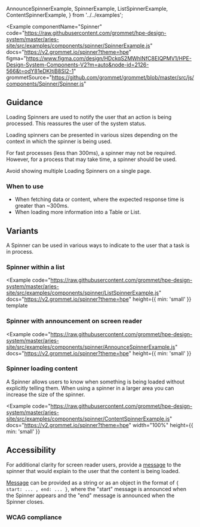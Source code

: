   AnnounceSpinnerExample,
  SpinnerExample,
  ListSpinnerExample,
  ContentSpinnerExample,
} from '../../examples';

<Example
  componentName="Spinner"
  code="https://raw.githubusercontent.com/grommet/hpe-design-system/master/aries-site/src/examples/components/spinner/SpinnerExample.js"
  docs="https://v2.grommet.io/spinner?theme=hpe"
  figma="https://www.figma.com/design/HDckqS2MWhINfC8EIQPMV1/HPE-Design-System-Components-V2?m=auto&node-id=2126-566&t=odY81eDKItjB8SI2-1"
  grommetSource="https://github.com/grommet/grommet/blob/master/src/js/components/Spinner/Spinner.js"
>
  <SpinnerExample />
</Example>

## Guidance

Loading Spinners are used to notify the user that an action is being processed. This reassures the user of the system status.

Loading spinners can be presented in various sizes depending on the context in which the spinner is being used.

For fast processes (less than 300ms), a spinner may not be required. However, for a process that may take time, a spinner should be used.

Avoid showing multiple Loading Spinners on a single page.

### When to use

- When fetching data or content, where the expected response time is greater than ~300ms.
- When loading more information into a Table or List.


## Variants

A Spinner can be used in various ways to indicate to the user that a task is in process.

### Spinner within a list

<Example
  code="https://raw.githubusercontent.com/grommet/hpe-design-system/master/aries-site/src/examples/components/spinner/ListSpinnerExample.js"
  docs="https://v2.grommet.io/spinner?theme=hpe"
  height={{ min: 'small' }}
  template
>
  <ListSpinnerExample />
</Example>

### Spinner with announcement on screen reader

<Example
  code="https://raw.githubusercontent.com/grommet/hpe-design-system/master/aries-site/src/examples/components/spinner/AnnounceSpinnerExample.js"
  docs="https://v2.grommet.io/spinner?theme=hpe"
  height={{ min: 'small' }}
>
  <AnnounceSpinnerExample />
</Example>

### Spinner loading content

A Spinner allows users to know when something is being loaded without explicitly telling them. When using a spinner in a larger area you can increase the size of the spinner.

<Example
  code="https://raw.githubusercontent.com/grommet/hpe-design-system/master/aries-site/src/examples/components/spinner/ContentSpinnerExample.js"
  docs="https://v2.grommet.io/spinner?theme=hpe"
  width="100%"
  height={{ min: 'small' }}
>
  <ContentSpinnerExample />
</Example>

## Accessibility

For additional clarity for screen reader users, provide a [message](https://v2.grommet.io/spinner#message) to the spinner that would explain to the user that the content is being loaded.

[Message](https://v2.grommet.io/spinner#message) can be provided as a string or as an object in the format of `{ start: ... , end: ... }`, where the "start" message is announced when the Spinner appears and the "end" message is announced when the Spinner closes.

### WCAG compliance
  <AccessibilitySection title='spinner' />
